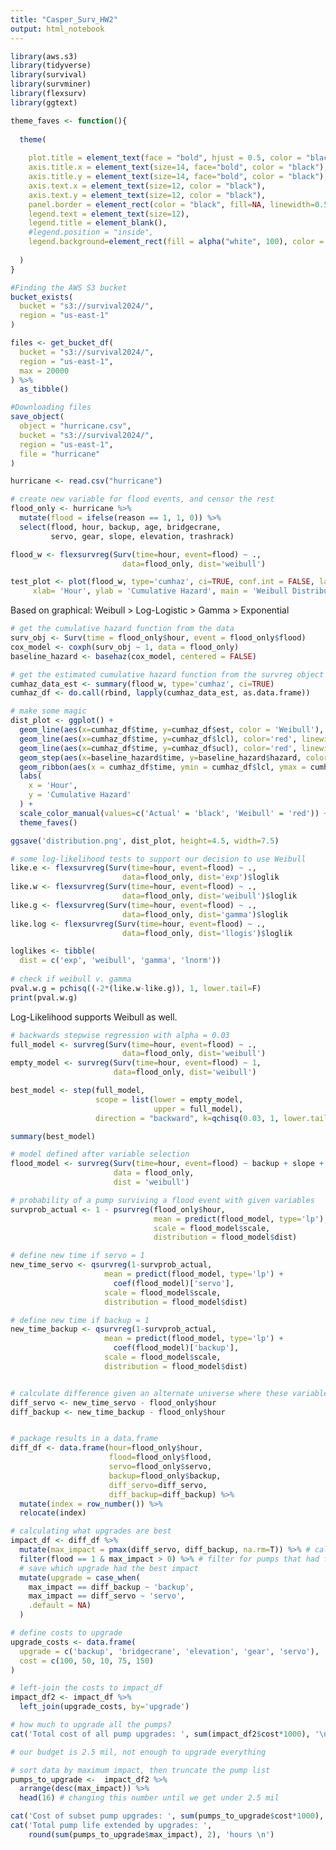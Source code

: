 ---
title: "Casper_Surv_HW2"
output: html_notebook
---


```{r setup - libraries}
library(aws.s3)
library(tidyverse)
library(survival)
library(survminer)
library(flexsurv)
library(ggtext)
```

```{r}
theme_faves <- function(){
  
  theme(
    
    plot.title = element_text(face = "bold", hjust = 0.5, color = "black"),
    axis.title.x = element_text(size=14, face="bold", color = "black"),
    axis.title.y = element_text(size=14, face="bold", color = "black"),
    axis.text.x = element_text(size=12, color = "black"),
    axis.text.y = element_text(size=12, color = "black"),
    panel.border = element_rect(color = "black", fill=NA, linewidth=0.5),
    legend.text = element_text(size=12),
    legend.title = element_blank(),
    #legend.position = "inside",
    legend.background=element_rect(fill = alpha("white", 100), color = "black")
    
  )
}
```

```{r setup - pull data from AWS}
#Finding the AWS S3 bucket
bucket_exists(
  bucket = "s3://survival2024/",
  region = "us-east-1"
)

files <- get_bucket_df(
  bucket = "s3://survival2024/",
  region = "us-east-1",
  max = 20000
) %>%
  as_tibble()

#Downloading files
save_object(
  object = "hurricane.csv",
  bucket = "s3://survival2024/",
  region = "us-east-1",
  file = "hurricane"
)

hurricane <- read.csv("hurricane")
```

```{r flood model - redefine target}
# create new variable for flood events, and censor the rest
flood_only <- hurricane %>%
  mutate(flood = ifelse(reason == 1, 1, 0)) %>%
  select(flood, hour, backup, age, bridgecrane, 
         servo, gear, slope, elevation, trashrack)
```

```{r flood model - best dist - default plot}
flood_w <- flexsurvreg(Surv(time=hour, event=flood) ~ .,
                         data=flood_only, dist='weibull')

test_plot <- plot(flood_w, type='cumhaz', ci=TRUE, conf.int = FALSE, las=1, bty='n',
     xlab= 'Hour', ylab = 'Cumulative Hazard', main = 'Weibull Distribution', xlim=c(0, 50))

```
Based on graphical: 
Weibull > Log-Logistic > Gamma > Exponential 

```{r flood model - best dist - a better plot}
# get the cumulative hazard function from the data
surv_obj <- Surv(time = flood_only$hour, event = flood_only$flood)
cox_model <- coxph(surv_obj ~ 1, data = flood_only)
baseline_hazard <- basehaz(cox_model, centered = FALSE)

# get the estimated cumulative hazard function from the survreg object
cumhaz_data_est <- summary(flood_w, type='cumhaz', ci=TRUE)
cumhaz_df <- do.call(rbind, lapply(cumhaz_data_est, as.data.frame))

# make some magic
dist_plot <- ggplot() +
  geom_line(aes(x=cumhaz_df$time, y=cumhaz_df$est, color = 'Weibull'), linewidth = 1) +
  geom_line(aes(x=cumhaz_df$time, y=cumhaz_df$lcl), color='red', linewidth = 1, linetype='dashed') +
  geom_line(aes(x=cumhaz_df$time, y=cumhaz_df$ucl), color='red', linewidth = 1, linetype='dashed') +
  geom_step(aes(x=baseline_hazard$time, y=baseline_hazard$hazard, color = 'Actual'), linewidth=1) + 
  geom_ribbon(aes(x = cumhaz_df$time, ymin = cumhaz_df$lcl, ymax = cumhaz_df$ucl), fill = "red", alpha = 0.1) +
  labs(
    x = 'Hour',
    y = 'Cumulative Hazard'
  ) +
  scale_color_manual(values=c('Actual' = 'black', 'Weibull' = 'red')) +
  theme_faves()

ggsave('distribution.png', dist_plot, height=4.5, width=7.5)
```


```{r flood model - best dist - test}
# some log-likelihood tests to support our decision to use Weibull
like.e <- flexsurvreg(Surv(time=hour, event=flood) ~ .,
                         data=flood_only, dist='exp')$loglik
like.w <- flexsurvreg(Surv(time=hour, event=flood) ~ .,
                         data=flood_only, dist='weibull')$loglik
like.g <- flexsurvreg(Surv(time=hour, event=flood) ~ .,
                         data=flood_only, dist='gamma')$loglik
like.log <- flexsurvreg(Surv(time=hour, event=flood) ~ .,
                         data=flood_only, dist='llogis')$loglik

loglikes <- tibble(
  dist = c('exp', 'weibull', 'gamma', 'lnorm'))
  
# check if weibull v. gamma  
pval.w.g = pchisq((-2*(like.w-like.g)), 1, lower.tail=F)
print(pval.w.g)
```
Log-Likelihood supports Weibull as well. 

```{r flood model - variable selection}
# backwards stepwise regression with alpha = 0.03
full_model <- survreg(Surv(time=hour, event=flood) ~ .,
                         data=flood_only, dist='weibull')
empty_model <- survreg(Surv(time=hour, event=flood) ~ 1,
                       data=flood_only, dist='weibull')

best_model <- step(full_model,
                   scope = list(lower = empty_model, 
                                upper = full_model),
                   direction = "backward", k=qchisq(0.03, 1, lower.tail=FALSE))

summary(best_model)
```

```{r flood model - predict new times for variables}
# model defined after variable selection
flood_model <- survreg(Surv(time=hour, event=flood) ~ backup + slope + servo,
                       data = flood_only,
                       dist = 'weibull')

# probability of a pump surviving a flood event with given variables
survprob_actual <- 1 - psurvreg(flood_only$hour,
                                mean = predict(flood_model, type='lp'),
                                scale = flood_model$scale,
                                distribution = flood_model$dist)

# define new time if servo = 1
new_time_servo <- qsurvreg(1-survprob_actual, 
                     mean = predict(flood_model, type='lp') + 
                       coef(flood_model)['servo'],
                     scale = flood_model$scale,
                     distribution = flood_model$dist)

# define new time if backup = 1
new_time_backup <- qsurvreg(1-survprob_actual, 
                     mean = predict(flood_model, type='lp') + 
                       coef(flood_model)['backup'],
                     scale = flood_model$scale,
                     distribution = flood_model$dist)


# calculate difference given an alternate universe where these variables = 1
diff_servo <- new_time_servo - flood_only$hour
diff_backup <- new_time_backup - flood_only$hour


# package results in a data.frame
diff_df <- data.frame(hour=flood_only$hour,
                      flood=flood_only$flood, 
                      servo=flood_only$servo,
                      backup=flood_only$backup,
                      diff_servo=diff_servo,
                      diff_backup=diff_backup) %>% 
  mutate(index = row_number()) %>%
  relocate(index)

```

```{r flood model - build upgrade dataframe}
# calculating what upgrades are best
impact_df <- diff_df %>%
  mutate(max_impact = pmax(diff_servo, diff_backup, na.rm=T)) %>% # calculate row wise max of time difference
  filter(flood == 1 & max_impact > 0) %>% # filter for pumps that had flood target and a positive impact 
  # save which upgrade had the best impact
  mutate(upgrade = case_when(
    max_impact == diff_backup ~ 'backup',
    max_impact == diff_servo ~ 'servo',
    .default = NA)
  )

# define costs to upgrade
upgrade_costs <- data.frame(
  upgrade = c('backup', 'bridgecrane', 'elevation', 'gear', 'servo'),
  cost = c(100, 50, 10, 75, 150)
)

# left-join the costs to impact_df
impact_df2 <- impact_df %>%
  left_join(upgrade_costs, by='upgrade')

# how much to upgrade all the pumps?
cat('Total cost of all pump upgrades: ', sum(impact_df2$cost*1000), '\n')

```

```{r flood model - truncate upgrade dataframe}
# our budget is 2.5 mil, not enough to upgrade everything

# sort data by maximum impact, then truncate the pump list
pumps_to_upgrade <-  impact_df2 %>%
  arrange(desc(max_impact)) %>% 
  head(16) # changing this number until we get under 2.5 mil

cat('Cost of subset pump upgrades: ', sum(pumps_to_upgrade$cost*1000), '\n')
cat('Total pump life extended by upgrades: ', 
    round(sum(pumps_to_upgrade$max_impact), 2), 'hours \n')
```

